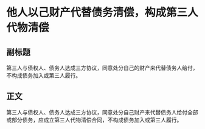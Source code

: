 # 他人以己财产代替债务清偿，构成第三人代物清偿
## 副标题
第三人与债权人、债务人达成三方协议，同意处分自己的财产来代替债务人给付，不构成债务加入或第三人履行。
## 正文
第三人与债权人、债务人达成三方协议，同意处分自己财产来代替债务人给付全部或部分债务，应成立第三人代物清偿合同，不构成债务加入或第三人履行。